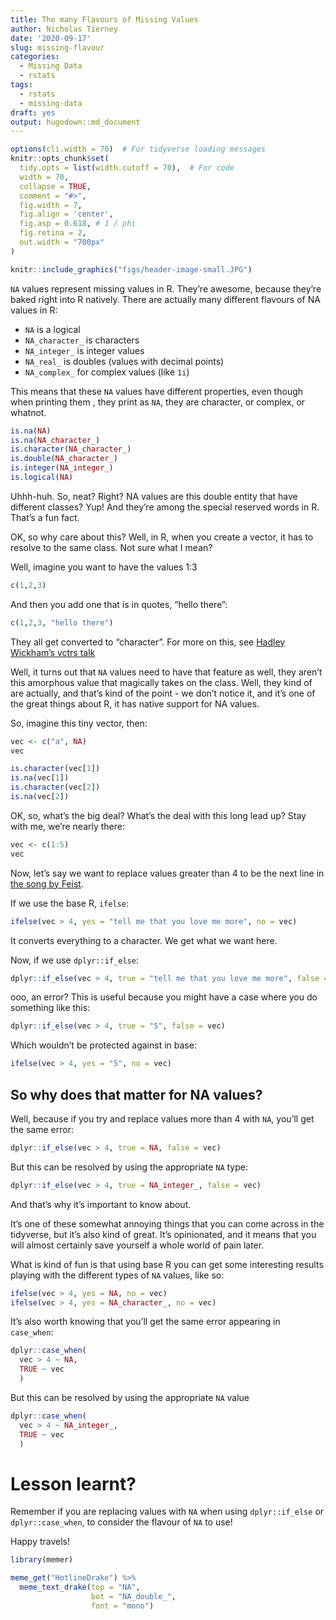 ```yaml
---
title: The many Flavours of Missing Values
author: Nicholas Tierney
date: '2020-09-17'
slug: missing-flavour
categories:
  - Missing Data
  - rstats
tags:
  - rstats
  - missing-data
draft: yes
output: hugodown::md_document
---
```



```r
options(cli.width = 70)  # For tidyverse loading messages
knitr::opts_chunk$set(
  tidy.opts = list(width.cutoff = 70),  # For code
  width = 70,
  collapse = TRUE, 
  comment = "#>", 
  fig.width = 7, 
  fig.align = 'center',
  fig.asp = 0.618, # 1 / phi
  fig.retina = 2,
  out.width = "700px"
)
```

```r
knitr::include_graphics("figs/header-image-small.JPG")
```


`NA` values represent missing values in R. They're awesome, because they're baked right into R natively. There are actually many different flavours of NA values in R:

- `NA` is a logical
- `NA_character_` is characters
- `NA_integer_` is integer values
- `NA_real_` is doubles (values with decimal points)
- `NA_complex_` for complex values (like `1i`)

This means that these `NA` values have different properties, even though when printing them , they print as `NA`, they are character, or complex, or whatnot.

```r
is.na(NA)
is.na(NA_character_)
is.character(NA_character_)
is.double(NA_character_)
is.integer(NA_integer_)
is.logical(NA)
```

Uhhh-huh. So, neat? Right? NA values are this double entity that have different classes? 
Yup! And they're among the special reserved words in R. That's a fun fact.

OK, so why care about this? Well, in R, when you create a vector, it has to resolve to the same class. Not sure what I mean? 

Well, imagine you want to have the values 1:3

```r
c(1,2,3)
```

And then you add one that is in quotes, "hello there":

```r
c(1,2,3, "hello there")
```

They all get converted to "character". For more on this, see [Hadley Wickham's vctrs talk](https://rstudio.com/resources/rstudioconf-2019/vctrs-tools-for-making-size-and-type-consistent-functions/)

Well, it turns out that `NA` values need to have that feature as well, they aren't this amorphous value that magically takes on the class. Well, they kind of are actually, and that's kind of the point - we don't notice it, and it's one of the great things about R, it has native support for NA values.

So, imagine this tiny vector, then:

```r
vec <- c("a", NA)
vec
```


```r
is.character(vec[1])
is.na(vec[1])
is.character(vec[2])
is.na(vec[2])
```

OK, so, what's the big deal? What's the deal with this long lead up? Stay with me, we're nearly there:

```r
vec <- c(1:5)
vec
```

Now, let's say we want to replace values greater than 4 to be the next line in [the song by Feist](https://www.youtube.com/watch?v=ABYnqp-bxvg).  

If we use the base R, `ifelse`:

```r
ifelse(vec > 4, yes = "tell me that you love me more", no = vec)
```

It converts everything to a character. We get what we want here.

Now, if we use `dplyr::if_else`:

```r
dplyr::if_else(vec > 4, true = "tell me that you love me more", false = vec)
```

ooo, an error? This is useful because you might have a case where you do something like this:

```r
dplyr::if_else(vec > 4, true = "5", false = vec)
```

Which wouldn't be protected against in base:

```r
ifelse(vec > 4, yes = "5", no = vec)
```

## So why does that matter for NA values?

Well, because if you try and replace values more than 4 with `NA`, you'll get the same error:

```r
dplyr::if_else(vec > 4, true = NA, false = vec)
```

But this can be resolved by using the appropriate `NA` type:

```r
dplyr::if_else(vec > 4, true = NA_integer_, false = vec)
```

And that's why it's important to know about.

It's one of these somewhat annoying things that you can come across in the tidyverse, but it's also kind of great. It's opinionated, and it means that you will almost certainly save yourself a whole world of pain later.

What is kind of fun is that using base R you can get some interesting results playing with the different types of `NA` values, like so:

```r
ifelse(vec > 4, yes = NA, no = vec)
ifelse(vec > 4, yes = NA_character_, no = vec)
```


It's also worth knowing that you'll get the same error appearing in `case_when`:

```r
dplyr::case_when(
  vec > 4 ~ NA,
  TRUE ~ vec
  )
```

But this can be resolved by using the appropriate `NA` value

```r
dplyr::case_when(
  vec > 4 ~ NA_integer_,
  TRUE ~ vec
  )
```

# Lesson learnt?


Remember if you are replacing values with `NA` when using `dplyr::if_else` or `dplyr::case_when`, to consider the flavour of `NA` to use!

Happy travels!


```r
library(memer)

meme_get("HotlineDrake") %>% 
  meme_text_drake(top = "NA", 
                  bot = "NA_double_",
                  font = "mono")
                  
```

